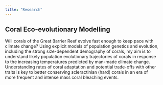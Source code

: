 ```yaml
---
title: "Research"
---
```


## Coral Eco-evolutionary Modelling

Will corals of the Great Barrier Reef evolve fast enough to keep pace with climate change? Using explicit models of population genetics and evolution, including the strong size-dependent demography of corals, my aim is to understand likely population evolutionary trajectories of corals in response to the increasing temperatures predicted by man-made climate change. Understanding rates of coral adaptation and potential trade-offs with other traits is key to better conserving scleractinian (hard) corals in an era of more frequent and intense mass coral bleaching events.
